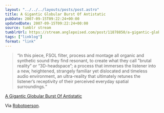 ```yaml
---
layout: "../../../layouts/posts/post.astro"
title: A Gigantic Globular Burst Of Antistatic
pubDate: 2007-09-15T09:22:24+00:00
updatedDate: 2007-09-15T09:22:24+00:00
source: tumblr stream
tumblrUrl: https://stream.anglepoised.com/post/11878850/a-gigantic-globular-burst-of-antistatic
tags: ["linklog"]
format: "link"
---
```


> &ldquo;In this piece, FSOL filter, process and montage all organic and synthetic sound they find resonant, to create what they call "brutal reality&rdquo; or &ldquo;3D-headspace&rdquo;; a process that immerses the listener into a new, heightened, strangely familiar yet dislocated and timeless audio environment, an ultra-reality that ultimately retunes the listener&rsquo;s receptivity of their perceived everyday spatial surroundings.&ldquo;

[A Gigantic Globular Burst Of Antistatic][1]

Via [Robotperson](http://www.robotperson.com/).

[1]: http://www.futuresoundoflondon.com/antistatic/
